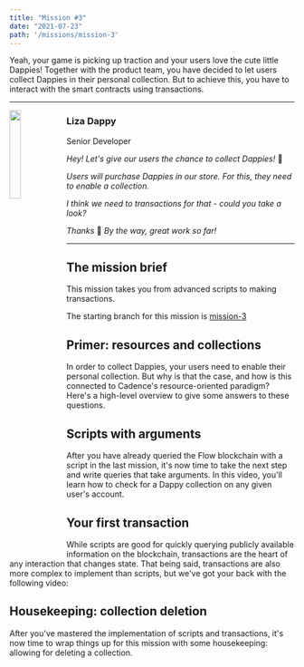 ```yaml
---
title: "Mission #3"
date: "2021-07-23"
path: '/missions/mission-3'
---
```



Yeah, your game is picking up traction and your users love the cute little Dappies! 
Together with the product team, you have decided to let users collect Dappies in their personal collection. 
But to achieve this, you have to interact with the smart contracts using transactions.

---

<img src="https://d1mtab9ltfdpua.cloudfront.net/images/Dappy4.png" width="20%" style="float: left;" />

### Liza Dappy

Senior Developer

*Hey! Let's give our users the chance to collect Dappies!* 🎁

*Users will purchase Dappies in our store. For this, they need to enable a collection.*

*I think we need to transactions for that - could you take a look?*

*Thanks* 🙏 *By the way, great work so far!*

--- 

## The mission brief

This mission takes you from advanced scripts to making transactions.

The starting branch for this mission is [mission-3](https://github.com/bebner/crypto-dappy/tree/mission-3)

## Primer: resources and collections

In order to collect Dappies, your users need to enable their personal collection. But why is that the case, and how is this connected to Cadence's resource-oriented paradigm? Here's a high-level overview to give some answers to these questions.

<YoutubeEmbed embedId="jUa6lvC9Cqw"/>

## Scripts with arguments

After you have already queried the Flow blockchain with a script in the last mission, it's now time to take the next step and write queries that take arguments. In this video, you'll learn how to check for a Dappy collection on any given user's account.

<YoutubeEmbed embedId="AJrMzfuzQYc"/>

## Your first transaction

While scripts are good for quickly querying publicly available information on the blockchain, transactions are the heart of any interaction that changes state. That being said, transactions are also more complex to implement than scripts, but we've got your back with the following video:

<YoutubeEmbed embedId="85IbWrq7-Wg"/>

## Housekeeping: collection deletion

After you've mastered the implementation of scripts and transactions, it's now time to wrap things up for this mission with some housekeeping: allowing for deleting a collection.

<YoutubeEmbed embedId="MEwy_3Ih7D0"/>
